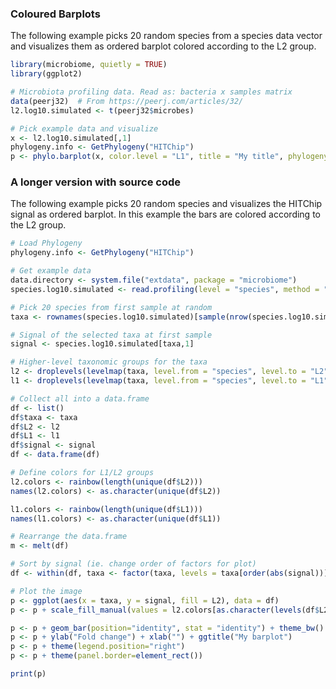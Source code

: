 ### Coloured Barplots

The following example picks 20 random species from a species data
vector and visualizes them as ordered barplot colored according to the
L2 group.

```r
library(microbiome, quietly = TRUE)
library(ggplot2)

# Microbiota profiling data. Read as: bacteria x samples matrix
data(peerj32)  # From https://peerj.com/articles/32/
l2.log10.simulated <- t(peerj32$microbes)

# Pick example data and visualize
x <- l2.log10.simulated[,1]
phylogeny.info <- GetPhylogeny("HITChip")
p <- phylo.barplot(x, color.level = "L1", title = "My title", phylogeny.info = phylogeny.info)
```


### A longer version with source code

The following example picks 20 random species and visualizes the HITChip signal as ordered barplot. In this example the bars are colored according to the L2 group. 

```r
# Load Phylogeny
phylogeny.info <- GetPhylogeny("HITChip")

# Get example data 
data.directory <- system.file("extdata", package = "microbiome")
species.log10.simulated <- read.profiling(level = "species", method = "frpa", data.dir = data.directory, log10 = TRUE)  

# Pick 20 species from first sample at random
taxa <- rownames(species.log10.simulated)[sample(nrow(species.log10.simulated), 20)]

# Signal of the selected taxa at first sample
signal <- species.log10.simulated[taxa,1]

# Higher-level taxonomic groups for the taxa
l2 <- droplevels(levelmap(taxa, level.from = "species", level.to = "L2", phylogeny.info = phylogeny.info))
l1 <- droplevels(levelmap(taxa, level.from = "species", level.to = "L1", phylogeny.info = phylogeny.info))

# Collect all into a data.frame
df <- list()
df$taxa <- taxa
df$L2 <- l2
df$L1 <- l1
df$signal <- signal
df <- data.frame(df)

# Define colors for L1/L2 groups
l2.colors <- rainbow(length(unique(df$L2)))
names(l2.colors) <- as.character(unique(df$L2))

l1.colors <- rainbow(length(unique(df$L1)))
names(l1.colors) <- as.character(unique(df$L1))

# Rearrange the data.frame
m <- melt(df)

# Sort by signal (ie. change order of factors for plot)
df <- within(df, taxa <- factor(taxa, levels = taxa[order(abs(signal))]))

# Plot the image
p <- ggplot(aes(x = taxa, y = signal, fill = L2), data = df) 
p <- p + scale_fill_manual(values = l2.colors[as.character(levels(df$L2))])

p <- p + geom_bar(position="identity", stat = "identity") + theme_bw() + coord_flip()
p <- p + ylab("Fold change") + xlab("") + ggtitle("My barplot")
p <- p + theme(legend.position="right")
p <- p + theme(panel.border=element_rect())

print(p)
```
